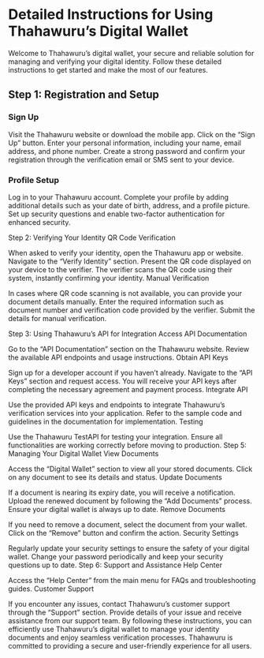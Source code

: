 # Detailed Instructions for Using Thahawuru’s Digital Wallet
Welcome to Thahawuru’s digital wallet, your secure and reliable solution for managing and verifying your digital identity. Follow these detailed instructions to get started and make the most of our features.

## Step 1: Registration and Setup
### Sign Up

Visit the Thahawuru website or download the mobile app.
Click on the “Sign Up” button.
Enter your personal information, including your name, email address, and phone number.
Create a strong password and confirm your registration through the verification email or SMS sent to your device.

### Profile Setup

Log in to your Thahawuru account.
Complete your profile by adding additional details such as your date of birth, address, and a profile picture.
Set up security questions and enable two-factor authentication for enhanced security.


Step 2: Verifying Your Identity
QR Code Verification

When asked to verify your identity, open the Thahawuru app or website.
Navigate to the “Verify Identity” section.
Present the QR code displayed on your device to the verifier.
The verifier scans the QR code using their system, instantly confirming your identity.
Manual Verification

In cases where QR code scanning is not available, you can provide your document details manually.
Enter the required information such as document number and verification code provided by the verifier.
Submit the details for manual verification.

Step 3: Using Thahawuru’s API for Integration
Access API Documentation

Go to the “API Documentation” section on the Thahawuru website.
Review the available API endpoints and usage instructions.
Obtain API Keys

Sign up for a developer account if you haven’t already.
Navigate to the “API Keys” section and request access.
You will receive your API keys after completing the necessary agreement and payment process.
Integrate API

Use the provided API keys and endpoints to integrate Thahawuru’s verification services into your application.
Refer to the sample code and guidelines in the documentation for implementation.
Testing

Use the Thahawuru TestAPI for testing your integration.
Ensure all functionalities are working correctly before moving to production.
Step 5: Managing Your Digital Wallet
View Documents

Access the “Digital Wallet” section to view all your stored documents.
Click on any document to see its details and status.
Update Documents

If a document is nearing its expiry date, you will receive a notification.
Upload the renewed document by following the “Add Documents” process.
Ensure your digital wallet is always up to date.
Remove Documents

If you need to remove a document, select the document from your wallet.
Click on the “Remove” button and confirm the action.
Security Settings

Regularly update your security settings to ensure the safety of your digital wallet.
Change your password periodically and keep your security questions up to date.
Step 6: Support and Assistance
Help Center

Access the “Help Center” from the main menu for FAQs and troubleshooting guides.
Customer Support

If you encounter any issues, contact Thahawuru’s customer support through the “Support” section.
Provide details of your issue and receive assistance from our support team.
By following these instructions, you can efficiently use Thahawuru’s digital wallet to manage your identity documents and enjoy seamless verification processes. Thahawuru is committed to providing a secure and user-friendly experience for all users.